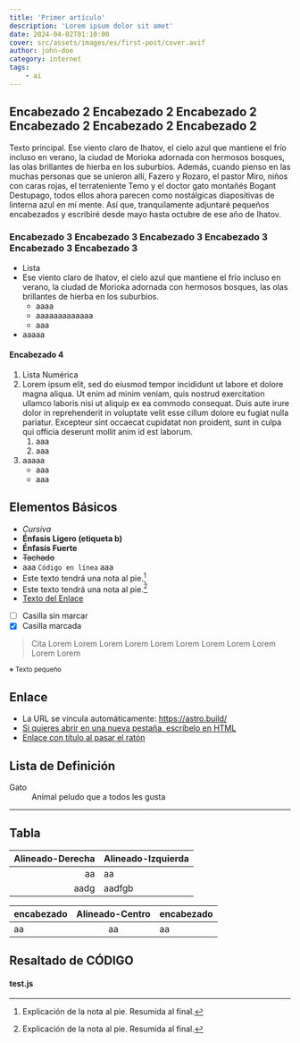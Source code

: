 ```yaml
---
title: 'Primer artículo'
description: 'Lorem ipsum dolor sit amet'
date: 2024-04-02T01:10:00
cover: src/assets/images/es/first-post/cover.avif
author: john-doe
category: internet
tags:
    - ai
---
```


## Encabezado 2 Encabezado 2 Encabezado 2 Encabezado 2 Encabezado 2 Encabezado 2
Texto principal. Ese viento claro de Ihatov, el cielo azul que mantiene el frío incluso en verano, la ciudad de Morioka adornada con hermosos bosques, las olas brillantes de hierba en los suburbios. Además, cuando pienso en las muchas personas que se unieron allí, Fazero y Rozaro, el pastor Miro, niños con caras rojas, el terrateniente Temo y el doctor gato montañés Bogant Destupago, todos ellos ahora parecen como nostálgicas diapositivas de linterna azul en mi mente. Así que, tranquilamente adjuntaré pequeños encabezados y escribiré desde mayo hasta octubre de ese año de Ihatov.

### Encabezado 3 Encabezado 3 Encabezado 3 Encabezado 3 Encabezado 3 Encabezado 3
- Lista
- Ese viento claro de Ihatov, el cielo azul que mantiene el frío incluso en verano, la ciudad de Morioka adornada con hermosos bosques, las olas brillantes de hierba en los suburbios.
    - aaaa
    - aaaaaaaaaaaaa
    - aaa
- aaaaa

#### Encabezado 4
1. Lista Numérica
1. Lorem ipsum elit, sed do eiusmod tempor incididunt ut labore et dolore magna aliqua. Ut enim ad minim veniam, quis nostrud exercitation ullamco laboris nisi ut aliquip ex ea commodo consequat. Duis aute irure dolor in reprehenderit in voluptate velit esse cillum dolore eu fugiat nulla pariatur. Excepteur sint occaecat cupidatat non proident, sunt in culpa qui officia deserunt mollit anim id est laborum.
    1. aaa
    1. aaa
1. aaaaa
    * aaa
    * aaa

## Elementos Básicos
- *Cursiva*
- <b>Énfasis Ligero (etiqueta b)</b>
- **Énfasis Fuerte**
- ~~Tachado~~
- aaa `Código en línea` aaa
- Este texto tendrá una nota al pie.[^1]
- Este texto tendrá una nota al pie.[^2]
- [Texto del Enlace](https://astro.build/)
- [ ] Casilla sin marcar
- [x] Casilla marcada

[^1]: Explicación de la nota al pie. Resumida al final.
[^2]: Explicación de la nota al pie. Resumida al final.

> Cita Lorem Lorem Lorem Lorem Lorem Lorem Lorem Lorem Lorem Lorem Lorem

<small>※ Texto pequeño</small>

## Enlace
- La URL se vincula automáticamente: https://astro.build/
- <a href="https://astro.build/" target="brank_">Si quieres abrir en una nueva pestaña, escríbelo en HTML</a>
- [Enlace con título al pasar el ratón](https://astro.build/ "Hola")

## Lista de Definición

<dl>
    <dt>Gato</dt>
    <dd>Animal peludo que a todos les gusta</dd>
</dl>

---

## Tabla
Alineado-Derecha | Alineado-Izquierda
--:|:--
aa | aa
aadg | aadfgb

encabezado | Alineado-Centro | encabezado
:--|:--:|:--
aa | aa | aa

## Resaltado de CÓDIGO

#### test.js
